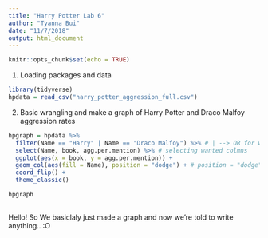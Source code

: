 ```yaml
---
title: "Harry Potter Lab 6"
author: "Tyanna Bui"
date: "11/7/2018"
output: html_document
---
```


```r
knitr::opts_chunk$set(echo = TRUE)
```

1. Loading packages and data
```r
library(tidyverse)
hpdata = read_csv("harry_potter_aggression_full.csv")
```

2. Basic wrangling and make a graph of Harry Potter and Draco Malfoy aggression rates
```r
hpgraph = hpdata %>% 
  filter(Name == "Harry" | Name == "Draco Malfoy") %>% # | --> OR for wanted rows
  select(Name, book, agg.per.mention) %>% # selecting wanted colmns
  ggplot(aes(x = book, y = agg.per.mention)) +
  geom_col(aes(fill = Name), position = "dodge") + # position = "dodge" --> cluster colm 
  coord_flip() +
  theme_classic()

hpgraph
  
```

Hello! So We basiclaly just made a graph and now we're told to write anything.. :O 